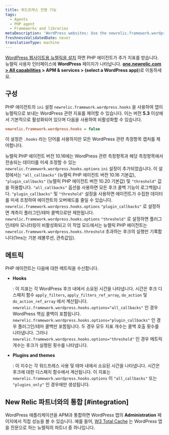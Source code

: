 ```yaml
---
title: 워드프레스 전용 기능
tags:
  - Agents
  - PHP agent
  - Frameworks and libraries
metaDescription: 'WordPress websites: Use the newrelic.framework.wordpress.hooks INI setting to capture special metrics for hooks, plugins, and themes with New Relic.'
freshnessValidatedDate: never
translationType: machine
---
```


[WordPress 웹사이트용 뉴렐릭을 설치](/docs/agents/php-agent/installation/install-php-agent-shared-hosting-service) 하면 PHP 에이전트가 추가 지표를 받습니다. 뉴렐릭 사용자 인터페이스에 <DNT>**WordPress**</DNT> 페이지가 나타납니다. <DNT>**[one.newrelic.com > All capabilities](https://one.newrelic.com/all-capabilities) > APM & services > (select a WordPress app)**</DNT>)로 이동하세요.

## 구성

PHP 에이전트의 `ini` 설정 `newrelic.framework.wordpress.hooks` 을 사용하여 앱이 뉴렐릭으로 보내는 WordPress 관련 지표를 제어할 수 있습니다. 이는 버전 <DNT>**5.3**</DNT> 이상에서 기본적으로 활성화되어 있으며 다음을 사용하여 비활성화할 수 있습니다.

```ini
newrelic.framework.wordpress.hooks = false
```

이 설정은 `.hooks` 라는 단어를 사용하지만 모든 WordPress 관련 측정항목 캡처를 제어합니다.

뉴렐릭 PHP 에이전트 버전 10.16에는 WordPress 관련 측정항목과 해당 측정항목에서 전송되는 데이터를 미세 조정할 수 있는 `newrelic.framework.wordpress.hooks.options` `ini` 설정이 추가되었습니다. 이 설정에서는 `"all_callbacks"` (뉴렐릭 PHP 에이전트 버전 10.16 기본값), `"plugin_callbacks"` (뉴렐릭 PHP 에이전트 버전 10.20 기본값) 및 `"threshold"` 값을 허용합니다. `"all_callbacks"` 옵션을 사용하면 모든 후크 콜백 기능이 로그백됩니다. `"plugin_callbacks"` 및 `"threshold"` 설정을 사용하면 에이전트가 수집한 데이터를 미세 조정하여 에이전트의 오버헤드를 줄일 수 있습니다. `newrelic.framework.wordpress.hooks.options` `"plugin_callbacks"` 로 설정하면 계측이 플러그인/테마 콜백으로만 제한됩니다. `newrelic.framework.wordpress.hooks.options` `"threshold"` 로 설정하면 플러그인/테마 모니터링이 비활성화되고 이 작업 모드에서는 뉴렐릭 PHP 에이전트는 `newrelic.framework.wordpress.hooks.threshold` 초과하는 후크의 실행만 기록합니다(1ms는 기본 레볼루션, 관측값임).

## 메트릭

PHP 에이전트는 다음에 대한 메트릭을 수신합니다.

* <DNT>**Hooks**</DNT>

  : 이 지표는 각 WordPress 후크 내에서 소요된 시간을 나타냅니다. 시간은 후크 디스패치 함수 `apply_filters`, `apply_filters_ref_array`, `do_action` 및 `do_action_ref_array` 에서 계산됩니다. `newrelic.framework.wordpress.hooks.options="all_callbacks"` 인 경우 WordPress 핵심 콜백이 포함됩니다. `newrelic.framework.wordpress.hooks.options="plugin_callbacks"` 인 경우 플러그인/테마 콜백만 포함됩니다. 두 경우 모두 지표 개수는 콜백 호출 횟수를 나타냅니다. 그러나 `newrelic.framework.wordpress.hooks.options="threshold"` 인 경우 메트릭 개수는 후크가 실행된 횟수를 나타냅니다.

* <DNT>**Plugins and themes**</DNT>

  : 이 지수는 각 워드프레스 사용 및 테마 내에서 소요된 시간을 나타냅니다. 시간은 후크에 대한 디스패치 함수에서 계산됩니다. 이 지표는 `newrelic.framework.wordpress.hooks.options` 이 `"all_callbacks"` 또는 `"plugins_only"` 인 경우에만 생성됩니다.

## New Relic 파트너와의 통합 [#integration]

WordPress 애플리케이션을 APM과 통합하면 WordPress 앱의 <DNT>**Administration**</DNT> 페이지에서 직접 성능을 볼 수 있습니다. 예를 들어, [W3 Total Cache](https://newrelic.com/blog/best-practices/web-performance-optimization-automation) 는 WordPress 앱을 전문으로 하는 뉴렐릭의 파트너 중 하나입니다.
